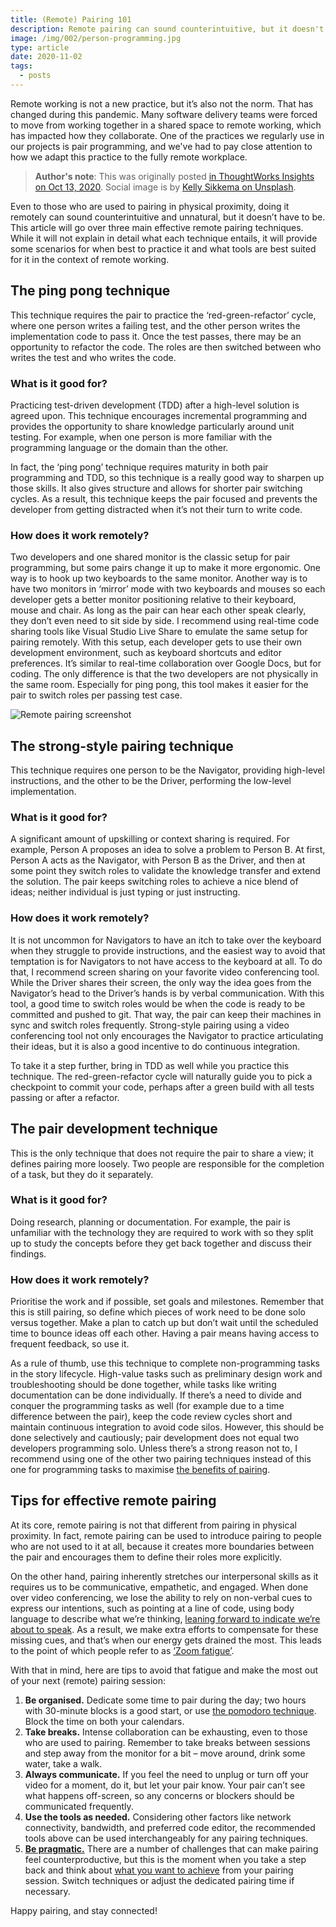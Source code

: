 ```yaml
---
title: (Remote) Pairing 101
description: Remote pairing can sound counterintuitive, but it doesn't have to be. I shared three effective techniques for pairing remotely.
image: /img/002/person-programming.jpg
type: article
date: 2020-11-02
tags:
  - posts
---
```


Remote working is not a new practice, but it’s also not the norm. That has changed during this pandemic. Many software delivery teams were forced to move from working together in a shared space to remote working, which has impacted how they collaborate. One of the practices we regularly use in our projects is pair programming, and we've had to pay close attention to how we adapt this practice to the fully remote workplace.

> **Author's note**: This was originally posted [in ThoughtWorks Insights on Oct 13, 2020](https://www.thoughtworks.com/insights/blog/remote-pairing-101). Social image is by [Kelly Sikkema on Unsplash](https://unsplash.com/photos/YK0HPwWDJ1I).

Even to those who are used to pairing in physical proximity, doing it remotely can sound counterintuitive and unnatural, but it doesn’t have to be. This article will go over three main effective remote pairing techniques. While it will not explain in detail what each technique entails, it will provide some scenarios for when best to practice it and what tools are best suited for it in the context of remote working.

## The ping pong technique

This technique requires the pair to practice the ‘red-green-refactor’ cycle, where one person writes a failing test, and the other person writes the implementation code to pass it. Once the test passes, there may be an opportunity to refactor the code. The roles are then switched between who writes the test and who writes the code.

### What is it good for?

Practicing test-driven development (TDD) after a high-level solution is agreed upon. This technique encourages incremental programming and provides the opportunity to share knowledge particularly around unit testing. For example, when one person is more familiar with the programming language or the domain than the other.

In fact, the ‘ping pong’ technique requires maturity in both pair programming and TDD, so this technique is a really good way to sharpen up those skills. It also gives structure and allows for shorter pair switching cycles. As a result, this technique keeps the pair focused and prevents the developer from getting distracted when it’s not their turn to write code.

### How does it work remotely?

Two developers and one shared monitor is the classic setup for pair programming, but some pairs change it up to make it more ergonomic. One way is to hook up two keyboards to the same monitor. Another way is to have two monitors in ‘mirror’ mode with two keyboards and mouses so each developer gets a better monitor positioning relative to their keyboard, mouse and chair. As long as the pair can hear each other speak clearly, they don’t even need to sit side by side. I recommend using real-time code sharing tools like Visual Studio Live Share to emulate the same setup for pairing remotely. With this setup, each developer gets to use their own development environment, such as keyboard shortcuts and editor preferences. It’s similar to real-time collaboration over Google Docs, but for coding. The only difference is that the two developers are not physically in the same room. Especially for ping pong, this tool makes it easier for the pair to switch roles per passing test case.

<img alt="Remote pairing screenshot" src="/img/002/pairing-screenshot.png" srcSet="/img/002/pairing-screenshot@1x.png 320w, /img/002/pairing-screenshot@2x.png 480w, /img/002/pairing-screenshot@3x.png 768w, /img/002/pairing-screenshot@4x.png 1024w, /img/002/pairing-screenshot.png 1920w" />

## The strong-style pairing technique

This technique requires one person to be the Navigator, providing high-level instructions, and the other to be the Driver, performing the low-level implementation.

### What is it good for?

A significant amount of upskilling or context sharing is required. For example, Person A proposes an idea to solve a problem to Person B. At first, Person A acts as the Navigator, with Person B as the Driver, and then at some point they switch roles to validate the knowledge transfer and extend the solution. The pair keeps switching roles to achieve a nice blend of ideas; neither individual is just typing or just instructing.

### How does it work remotely?

It is not uncommon for Navigators to have an itch to take over the keyboard when they struggle to provide instructions, and the easiest way to avoid that temptation is for Navigators to not have access to the keyboard at all. To do that, I recommend screen sharing on your favorite video conferencing tool. While the Driver shares their screen, the only way the idea goes from the Navigator’s head to the Driver’s hands is by verbal communication. With this tool, a good time to switch roles would be when the code is ready to be committed and pushed to git. That way, the pair can keep their machines in sync and switch roles frequently. Strong-style pairing using a video conferencing tool not only encourages the Navigator to practice articulating their ideas, but it is also a good incentive to do continuous integration.

To take it a step further, bring in TDD as well while you practice this technique. The red-green-refactor cycle will naturally guide you to pick a checkpoint to commit your code, perhaps after a green build with all tests passing or after a refactor.

## The pair development technique

This is the only technique that does not require the pair to share a view; it defines pairing more loosely. Two people are responsible for the completion of a task, but they do it separately.

### What is it good for?

Doing research, planning or documentation. For example, the pair is unfamiliar with the technology they are required to work with so they split up to study the concepts before they get back together and discuss their findings.

### How does it work remotely?

Prioritise the work and if possible, set goals and milestones. Remember that this is still pairing, so define which pieces of work need to be done solo versus together. Make a plan to catch up but don’t wait until the scheduled time to bounce ideas off each other. Having a pair means having access to frequent feedback, so use it.

As a rule of thumb, use this technique to complete non-programming tasks in the story lifecycle. High-value tasks such as preliminary design work and troubleshooting should be done together, while tasks like writing documentation can be done individually. If there’s a need to divide and conquer the programming tasks as well (for example due to a time difference between the pair), keep the code review cycles short and maintain continuous integration to avoid code silos. However, this should be done selectively and cautiously; pair development does not equal two developers programming solo. Unless there’s a strong reason not to, I recommend using one of the other two pairing techniques instead of this one for programming tasks to maximise [the benefits of pairing](https://martinfowler.com/articles/on-pair-programming.html#Benefits).

## Tips for effective remote pairing

At its core, remote pairing is not that different from pairing in physical proximity. In fact, remote pairing can be used to introduce pairing to people who are not used to it at all, because it creates more boundaries between the pair and encourages them to define their roles more explicitly.

On the other hand, pairing inherently stretches our interpersonal skills as it requires us to be communicative, empathetic, and engaged. When done over video conferencing, we lose the ability to rely on non-verbal cues to express our intentions, such as pointing at a line of code, using body language to describe what we’re thinking, [leaning forward to indicate we’re about to speak](https://news.northeastern.edu/2020/05/11/zoom-fatigue-is-real-heres-why-youre-feeling-it-and-what-you-can-do-about-it/). As a result, we make extra efforts to compensate for these missing cues, and that’s when our energy gets drained the most. This leads to the point of which people refer to as [‘Zoom fatigue’](https://www.bbc.com/worklife/article/20200421-why-zoom-video-chats-are-so-exhausting).

With that in mind, here are tips to avoid that fatigue and make the most out of your next (remote) pairing session:

1. **Be organised.** Dedicate some time to pair during the day; two hours with 30-minute blocks is a good start, or use [the pomodoro technique](https://francescocirillo.com/pages/pomodoro-technique). Block the time on both your calendars.
1. **Take breaks.** Intense collaboration can be exhausting, even to those who are used to pairing. Remember to take breaks between sessions and step away from the monitor for a bit – move around, drink some water, take a walk.
1. **Always communicate.** If you feel the need to unplug or turn off your video for a moment, do it, but let your pair know. Your pair can’t see what happens off-screen, so any concerns or blockers should be communicated frequently.
1. **Use the tools as needed.** Considering other factors like network connectivity, bandwidth, and preferred code editor, the recommended tools above can be used interchangeably for any pairing techniques.
1. [**Be pragmatic.**](https://www.thoughtworks.com/radar/techniques/pragmatic-remote-pairing) There are a number of challenges that can make pairing feel counterproductive, but this is the moment when you take a step back and think about [what you want to achieve](https://martinfowler.com/articles/on-pair-programming.html#ToPairOrNotToPair) from your pairing session. Switch techniques or adjust the dedicated pairing time if necessary.

Happy pairing, and stay connected!
